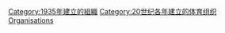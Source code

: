 {{Cat topic in year| topic=建立的體育組織| year=1935}}

[[Category:1935年建立的組織|Category:1935年建立的組織]]
[[Category:20世纪各年建立的体育组织|Category:20世纪各年建立的体育组织]]
[[Category:1935年體育|Organisations]]